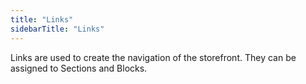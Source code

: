 ```yaml
---
title: "Links"
sidebarTitle: "Links"
---
```


Links are used to create the navigation of the storefront. They can be assigned to Sections and Blocks.

